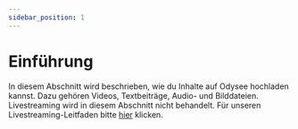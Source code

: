---
sidebar_position: 1
---

# Einführung

In diesem Abschnitt wird beschrieben, wie du Inhalte auf Odysee hochladen kannst. Dazu gehören Videos, Textbeiträge, Audio- und Bilddateien. Livestreaming wird in diesem Abschnitt nicht behandelt. Für unseren Livestreaming-Leitfaden bitte [hier](link.com) klicken.

